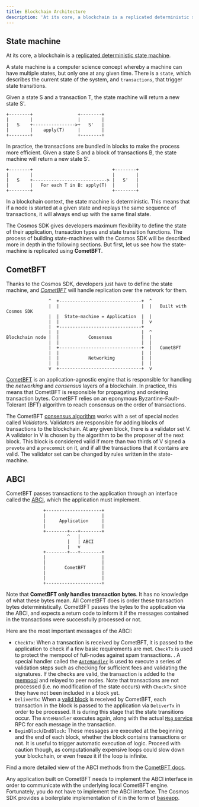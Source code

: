 ```yaml
---
title: Blockchain Architecture
description: 'At its core, a blockchain is a replicated deterministic state machine.'
---
```


## State machine

At its core, a blockchain is a [replicated deterministic state machine](https://en.wikipedia.org/wiki/State_machine_replication).

A state machine is a computer science concept whereby a machine can have multiple states, but only one at any given time. There is a `state`, which describes the current state of the system, and `transactions`, that trigger state transitions.

Given a state S and a transaction T, the state machine will return a new state S'.

```text
+--------+                 +--------+
|        |                 |        |
|   S    +---------------->+   S'   |
|        |    apply(T)     |        |
+--------+                 +--------+
```

In practice, the transactions are bundled in blocks to make the process more efficient. Given a state S and a block of transactions B, the state machine will return a new state S'.

```text
+--------+                              +--------+
|        |                              |        |
|   S    +----------------------------> |   S'   |
|        |   For each T in B: apply(T)  |        |
+--------+                              +--------+
```

In a blockchain context, the state machine is deterministic. This means that if a node is started at a given state and replays the same sequence of transactions, it will always end up with the same final state.

The Cosmos SDK gives developers maximum flexibility to define the state of their application, transaction types and state transition functions. The process of building state-machines with the Cosmos SDK will be described more in depth in the following sections. But first, let us see how the state-machine is replicated using **CometBFT**.

## CometBFT

Thanks to the Cosmos SDK, developers just have to define the state machine, and [*CometBFT*](https://docs.cometbft.com/v0.37/introduction/what-is-cometbft) will handle replication over the network for them.

```text expandable
                ^  +-------------------------------+  ^
                |  |                               |  |   Built with Cosmos SDK
                |  |  State-machine = Application  |  |
                |  |                               |  v
                |  +-------------------------------+
                |  |                               |  ^
Blockchain node |  |           Consensus           |  |
                |  |                               |  |
                |  +-------------------------------+  |   CometBFT
                |  |                               |  |
                |  |           Networking          |  |
                |  |                               |  |
                v  +-------------------------------+  v
```

[CometBFT](https://docs.cometbft.com/v0.37/introduction/what-is-cometbft) is an application-agnostic engine that is responsible for handling the *networking* and *consensus* layers of a blockchain. In practice, this means that CometBFT is responsible for propagating and ordering transaction bytes. CometBFT relies on an eponymous Byzantine-Fault-Tolerant (BFT) algorithm to reach consensus on the order of transactions.

The CometBFT [consensus algorithm](https://docs.cometbft.com/v0.37/introduction/what-is-cometbft#consensus-overview) works with a set of special nodes called *Validators*. Validators are responsible for adding blocks of transactions to the blockchain. At any given block, there is a validator set V. A validator in V is chosen by the algorithm to be the proposer of the next block. This block is considered valid if more than two thirds of V signed a `prevote` and a `precommit` on it, and if all the transactions that it contains are valid. The validator set can be changed by rules written in the state-machine.

## ABCI

CometBFT passes transactions to the application through an interface called the [ABCI](https://docs.cometbft.com/v0.37/spec/abci/), which the application must implement.

```text expandable
              +---------------------+
              |                     |
              |     Application     |
              |                     |
              +--------+---+--------+
                       ^   |
                       |   | ABCI
                       |   v
              +--------+---+--------+
              |                     |
              |                     |
              |       CometBFT      |
              |                     |
              |                     |
              +---------------------+
```

Note that **CometBFT only handles transaction bytes**. It has no knowledge of what these bytes mean. All CometBFT does is order these transaction bytes deterministically. CometBFT passes the bytes to the application via the ABCI, and expects a return code to inform it if the messages contained in the transactions were successfully processed or not.

Here are the most important messages of the ABCI:

* `CheckTx`: When a transaction is received by CometBFT, it is passed to the application to check if a few basic requirements are met. `CheckTx` is used to protect the mempool of full-nodes against spam transactions. . A special handler called the [`AnteHandler`](/sdk/v0.53/learn/beginner/gas-fees#antehandler) is used to execute a series of validation steps such as checking for sufficient fees and validating the signatures. If the checks are valid, the transaction is added to the [mempool](https://docs.cometbft.com/v0.37/spec/p2p/legacy-docs/messages/mempool) and relayed to peer nodes. Note that transactions are not processed (i.e. no modification of the state occurs) with `CheckTx` since they have not been included in a block yet.
* `DeliverTx`: When a [valid block](https://docs.cometbft.com/v0.37/spec/core/data_structures#block) is received by CometBFT, each transaction in the block is passed to the application via `DeliverTx` in order to be processed. It is during this stage that the state transitions occur. The `AnteHandler` executes again, along with the actual [`Msg` service](/sdk/v0.53/build/building-modules/msg-services) RPC for each message in the transaction.
* `BeginBlock`/`EndBlock`: These messages are executed at the beginning and the end of each block, whether the block contains transactions or not. It is useful to trigger automatic execution of logic. Proceed with caution though, as computationally expensive loops could slow down your blockchain, or even freeze it if the loop is infinite.

Find a more detailed view of the ABCI methods from the [CometBFT docs](https://docs.cometbft.com/v0.37/spec/abci/).

Any application built on CometBFT needs to implement the ABCI interface in order to communicate with the underlying local CometBFT engine. Fortunately, you do not have to implement the ABCI interface. The Cosmos SDK provides a boilerplate implementation of it in the form of [baseapp](/sdk/v0.53/learn/intro/sdk-design).
